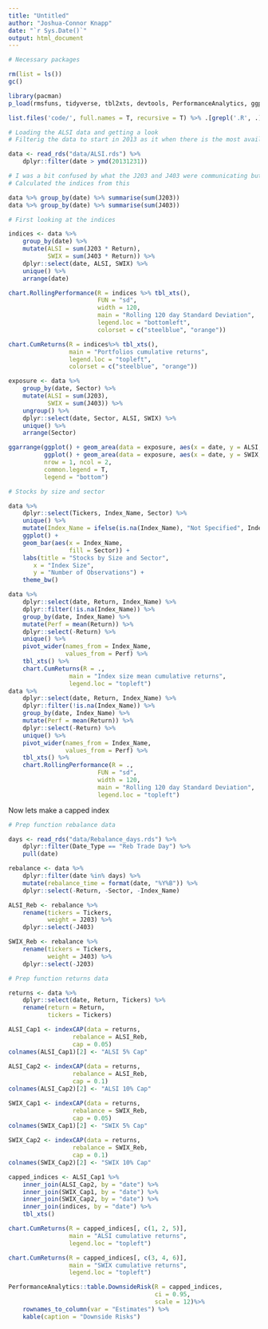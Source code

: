 ```yaml
---
title: "Untitled"
author: "Joshua-Connor Knapp"
date: "`r Sys.Date()`"
output: html_document
---
```


```r
# Necessary packages

rm(list = ls()) 
gc()

library(pacman)
p_load(rmsfuns, tidyverse, tbl2xts, devtools, PerformanceAnalytics, ggplot2, TTR, RcppRoll, xts)

list.files('code/', full.names = T, recursive = T) %>% .[grepl('.R', .)] %>% as.list() %>% walk(~source(.))
```

```r
# Loading the ALSI data and getting a look
# Filterig the data to start in 2013 as it when there is the most available data in small caps

data <- read_rds("data/ALSI.rds") %>% 
    dplyr::filter(date > ymd(20131231))

# I was a bit confused by what the J203 and J403 were communicating but summing them together revealed they are the weights for each ticker as they sum to one for each day
# Calculated the indices from this

data %>% group_by(date) %>% summarise(sum(J203))
data %>% group_by(date) %>% summarise(sum(J403))

# First looking at the indices

indices <- data %>% 
    group_by(date) %>% 
    mutate(ALSI = sum(J203 * Return),
           SWIX = sum(J403 * Return)) %>% 
    dplyr::select(date, ALSI, SWIX) %>% 
    unique() %>% 
    arrange(date)
```


```r
chart.RollingPerformance(R = indices %>% tbl_xts(),
                         FUN = "sd",
                         width = 120, 
                         main = "Rolling 120 day Standard Deviation", 
                         legend.loc = "bottomleft",
                         colorset = c("steelblue", "orange"))

chart.CumReturns(R = indices%>% tbl_xts(),
                 main = "Portfolios cumulative returns", 
                 legend.loc = "topleft",
                 colorset = c("steelblue", "orange"))

```

```r
exposure <- data %>% 
    group_by(date, Sector) %>% 
    mutate(ALSI = sum(J203),
           SWIX = sum(J403)) %>% 
    ungroup() %>% 
    dplyr::select(date, Sector, ALSI, SWIX) %>% 
    unique() %>% 
    arrange(Sector)

ggarrange(ggplot() + geom_area(data = exposure, aes(x = date, y = ALSI, fill = Sector), alpha = 0.7) + labs(x = "ALSI", y = "") + theme_bw(), 
          ggplot() + geom_area(data = exposure, aes(x = date, y = SWIX, fill = Sector), alpha = 0.7) + labs(x = "SWIX", y = "") +theme_bw(),
          nrow = 1, ncol = 2,
          common.legend = T,
          legend = "bottom")
```
```r
# Stocks by size and sector

data %>% 
    dplyr::select(Tickers, Index_Name, Sector) %>% 
    unique() %>%  
    mutate(Index_Name = ifelse(is.na(Index_Name), "Not Specified", Index_Name)) %>% 
    ggplot() +
    geom_bar(aes(x = Index_Name, 
                 fill = Sector)) +
    labs(title = "Stocks by Size and Sector",
       x = "Index Size",
       y = "Number of Observations") + 
    theme_bw()
```


```r
data %>% 
    dplyr::select(date, Return, Index_Name) %>% 
    dplyr::filter(!is.na(Index_Name)) %>%
    group_by(date, Index_Name) %>% 
    mutate(Perf = mean(Return)) %>% 
    dplyr::select(-Return) %>% 
    unique() %>% 
    pivot_wider(names_from = Index_Name,
                values_from = Perf) %>% 
    tbl_xts() %>% 
    chart.CumReturns(R = .,
                 main = "Index size mean cumulative returns", 
                 legend.loc = "topleft")
data %>% 
    dplyr::select(date, Return, Index_Name) %>% 
    dplyr::filter(!is.na(Index_Name)) %>%
    group_by(date, Index_Name) %>% 
    mutate(Perf = mean(Return)) %>% 
    dplyr::select(-Return) %>% 
    unique() %>% 
    pivot_wider(names_from = Index_Name,
                values_from = Perf) %>% 
    tbl_xts() %>% 
    chart.RollingPerformance(R = .,
                         FUN = "sd",
                         width = 120, 
                         main = "Rolling 120 day Standard Deviation", 
                         legend.loc = "topleft")

```


Now lets make a capped index

```r
# Prep function rebalance data

days <- read_rds("data/Rebalance_days.rds") %>% 
    dplyr::filter(Date_Type == "Reb Trade Day") %>% 
    pull(date)

rebalance <- data %>% 
    dplyr::filter(date %in% days) %>%
    mutate(rebalance_time = format(date, "%Y%B")) %>% 
    dplyr::select(-Return, -Sector, -Index_Name) 

ALSI_Reb <- rebalance %>%  
    rename(tickers = Tickers,
           weight = J203) %>% 
    dplyr::select(-J403)

SWIX_Reb <- rebalance %>%  
    rename(tickers = Tickers,
           weight = J403) %>% 
    dplyr::select(-J203)

# Prep function returns data

returns <- data %>% 
    dplyr::select(date, Return, Tickers) %>% 
    rename(return = Return,
           tickers = Tickers)
```


```r
ALSI_Cap1 <- indexCAP(data = returns,
                  rebalance = ALSI_Reb,
                  cap = 0.05)
colnames(ALSI_Cap1)[2] <- "ALSI 5% Cap"
                  
ALSI_Cap2 <- indexCAP(data = returns,
                  rebalance = ALSI_Reb,
                  cap = 0.1)
colnames(ALSI_Cap2)[2] <- "ALSI 10% Cap"

SWIX_Cap1 <- indexCAP(data = returns,
                  rebalance = SWIX_Reb,
                  cap = 0.05)
colnames(SWIX_Cap1)[2] <- "SWIX 5% Cap"
                  
SWIX_Cap2 <- indexCAP(data = returns,
                  rebalance = SWIX_Reb,
                  cap = 0.1)
colnames(SWIX_Cap2)[2] <- "SWIX 10% Cap"

capped_indices <- ALSI_Cap1 %>% 
    inner_join(ALSI_Cap2, by = "date") %>% 
    inner_join(SWIX_Cap1, by = "date") %>% 
    inner_join(SWIX_Cap2, by = "date") %>% 
    inner_join(indices, by = "date") %>% 
    tbl_xts()

chart.CumReturns(R = capped_indices[, c(1, 2, 5)],
                 main = "ALSI cumulative returns", 
                 legend.loc = "topleft")

chart.CumReturns(R = capped_indices[, c(3, 4, 6)],
                 main = "SWIX cumulative returns", 
                 legend.loc = "topleft")

PerformanceAnalytics::table.DownsideRisk(R = capped_indices,
                                         ci = 0.95,
                                         scale = 12)%>% 
    rownames_to_column(var = "Estimates") %>% 
    kable(caption = "Downside Risks")
```

